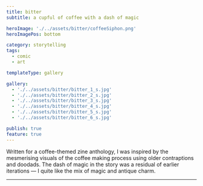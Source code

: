 ```yaml
---
title: bitter
subtitle: a cupful of coffee with a dash of magic

heroImage: './../assets/bitter/coffeeSiphon.png'
heroImagePos: bottom

category: storytelling
tags:
  - comic
  - art

templateType: gallery

gallery:
  - './../assets/bitter/bitter_1_s.jpg'
  - './../assets/bitter/bitter_2_s.jpg'
  - './../assets/bitter/bitter_3_s.jpg'
  - './../assets/bitter/bitter_4_s.jpg'
  - './../assets/bitter/bitter_5_s.jpg'
  - './../assets/bitter/bitter_6_s.jpg'

publish: true
feature: true
---
```


Written for a coffee-themed zine anthology, I was inspired by the mesmerising visuals of the coffee making process using older contraptions and doodads. The dash of magic in the story was a residual of earlier iterations — I quite like the mix of magic and antique charm.

---

<MdxGalleryImage
  caption='1/6'
  gatsbyImageData={props.gallery.image1}
/>

<MdxGalleryImage
  caption='2/6'
  gatsbyImageData={props.gallery.image2}
/>

<MdxGalleryImage
  caption='3/6'
  gatsbyImageData={props.gallery.image3}
/>

<MdxGalleryImage
  caption='4/6'
  gatsbyImageData={props.gallery.image4}
/>

<MdxGalleryImage
  caption='5/6'
  gatsbyImageData={props.gallery.image5}
/>

<MdxGalleryImage
  caption='6/6'
  gatsbyImageData={props.gallery.image6}
/>